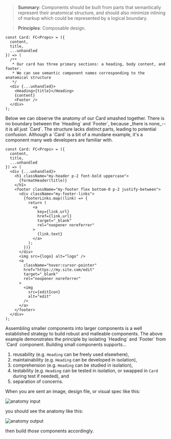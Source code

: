 
> **Summary**: Components should be built from parts that semantically represent
> their anatomical structure, and should also minimize inlining of markup which
> could be represented by a logical boundary.

> **Principles**: Composable design.

```tsx
const Card: FC<Props> = ({
  content,
  title,
  ...unhandled
}) => (
  /**
   * Our card has three primary sections: a heading, body content, and footer.
   * We can see semantic component names corresponding to the anatomical structure
   */
  <div {...unhandled}>
    <Heading>{title}</Heading>
    {content}
    <Footer />
  </div>
);
```

<CounterExample>
Below we can observe the anatomy of our Card smashed together. There is no boundary
between the `Heading` and `Footer`, because _there is none_--it is all just `Card`.
The structure lacks distinct parts, leading to potential confusion.
Although a `Card` is a bit of a
mundane example, it's a component many web developers are familiar with.

```tsx
const Card: FC<Props> = ({
  content,
  title,
  ...unhandled
}) => (
  <div {...unhandled}>
    <h1 className="my-header p-2 font-bold uppercase">
      {formatHeader(title)}
    </h1>
    <footer className="my-footer flex bottom-0 p-2 justify-between">
      <div className="my-footer-links">
        {footerLinks.map((link) => {
          return (
            <a
              key={link.url}
              href={link.url}
              target="_blank"
              rel="noopener noreferrer"
            >
              {link.text}
            </a>
          );
        })}
      </div>
      <img src={logo} alt="logo" />
      <a
        className="hover:cursor-pointer"
        href="https://my.site.com/edit"
        target="_blank"
        rel="noopener noreferrer"
      >
        <img
          src={editIcon}
          alt="edit"
        />
      </a>
    </footer>
  </div>
);
```

</CounterExample>

<Wisdom>
Assembling smaller components into larger components is a well
established strategy to build robust and malleable components. The above example
demonstrates the principle by isolating `Heading` and `Footer` from
`Card` component. Building small components supports...

1. reusability (e.g. `Heading` can be freely used elsewhere),
2. maintainability (e.g. `Heading` can be developed in isolation),
3. comprehension (e.g. `Heading` can be studied in isolation),
4. testability (e.g. `Heading` can be tested in isolation, or swapped in `Card` during test if needed), and
5. separation of concerns.

When you are sent an image, design file, or visual spec like this:

<img
  src={inputImg.src}
  alt="anatomy input"
  className="w-full md:w-[400px] mb-4"
/>

you should see the anatomy like this:

<img
  src={outputImg.src}
  alt="anatomy output"
  className="w-full md:w-[400px] mb-4"
/>

then build _those_ components accordingly.

</Wisdom>
